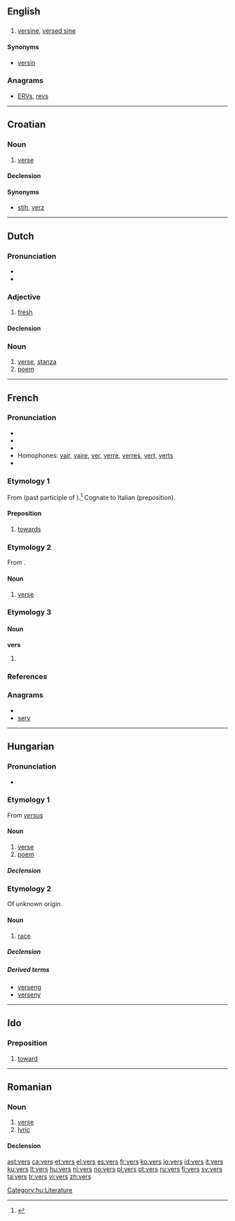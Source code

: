 {{also|verš}}
==English==

==={{abbreviation}}===
{{infl|en|abbreviation}}

# {{trigonometry}} [[versine]], [[versed sine]]

====Synonyms====
* [[versin]]

===Anagrams===
* [[ERVs#English|ERVs]], [[revs#English|revs]]

----

==Croatian==

===Noun===
{{hr-noun|g=m|versi}}

# {{archaic|lang=hr}} [[verse]]

====Declension====
{{hr-decl-dan}}

====Synonyms====
* [[stih]], [[verz]]

----

==Dutch==

===Pronunciation===
* {{IPA|/vers/|lang=nl}}
* {{audio|Nl-vers.ogg|audio}}

===Adjective===
{{nl-adj|sup=peri|sup2=verst}}

# [[fresh]]

====Declension====
{{nl-decl-adj|2=vers}}

===Noun===
{{nl-noun|g=f|verzen}}

# [[verse]], [[stanza]]
# [[poem]]

----

==French==

===Pronunciation===
* {{audio|Fr-vers.ogg|audio}}
* {{IPA | /vɛːʁ/}}
* {{SAMPA | /vE:R/}}
* Homophones: [[vair]], [[vaire]], [[ver]], [[verre]], [[verres]], [[vert]], [[verts]]
* {{rhymes|εːʀ|lang=fr}}

===Etymology 1===
From {{etyl|la|fr}} {{term|versus|lang=la}} (past participle of {{term|vertere|lang=la}}).<ref>{{cite book | last = Picoche | first = Jacqueline | coauthors = Jean-Claude Rolland | title = Dictionnaire étymologique du français | year = 2009 | publisher = Dictionnaires Le Robert | location = Paris | language = French }}</ref> Cognate to Italian {{term|verso|lang=it}} (preposition).

====Preposition====
{{infl|fr|preposition}}

# [[towards]]

===Etymology 2===
From {{etyl|la|fr}} {{term|versus|lang=la}}.
====Noun====
{{fr-noun|m| plural=vers}}

# [[verse]]

===Etymology 3===

====Noun====
'''vers''' {{m|p}}

# {{plural of | ver#French | ver|lang=French}}

===References===
<references/>

===Anagrams===
* {{alphagram|ersv}}
* [[serv#French|serv]]

----

==Hungarian==

===Pronunciation===
* {{IPA|/ˈvɛrʃ/|lang=hu}}

===Etymology 1===
From {{etyl|la|hu}} ''[[versus]]''

====Noun====
{{hu-noun|ek}}

# [[verse]]
# [[poem]]

=====Declension=====
{{hu-decl-ek|ver|s|et}}{{hu-pos-etek|vers||ei}}

===Etymology 2===
Of unknown origin.

====Noun====
{{hu-noun|ek}}

# {{context|obsolete|lang=hu}} [[race]]

=====Declension=====
{{hu-decl-ek|ver|s|et}}{{hu-pos-etek|vers||ei}}

=====Derived terms=====
* [[verseng]]
* [[verseny]]

[[Category:hu:Literature]]

----

==Ido==

===Preposition===
{{infl|io|preposition}}

# [[toward]]

----

==Romanian==

===Noun===
{{ro-noun|n|versuri}}

# [[verse]]
# [[lyric]]

====Declension====
{{ro-noun-n-uri}}

[[ast:vers]]
[[ca:vers]]
[[et:vers]]
[[el:vers]]
[[es:vers]]
[[fr:vers]]
[[ko:vers]]
[[io:vers]]
[[id:vers]]
[[it:vers]]
[[ku:vers]]
[[lt:vers]]
[[hu:vers]]
[[nl:vers]]
[[no:vers]]
[[pl:vers]]
[[pt:vers]]
[[ru:vers]]
[[fi:vers]]
[[sv:vers]]
[[ta:vers]]
[[tr:vers]]
[[vi:vers]]
[[zh:vers]]